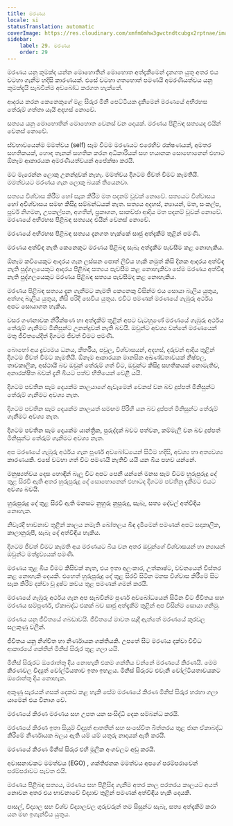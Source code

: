 ```yaml
---
title: මරණය
locale: si
statusTranslation: automatic
coverImage: https://res.cloudinary.com/xmfm6mhw3gwctndtcubgx2rptnae/image/upload/v1740337243/small_cover_educacion_fundamental_a051170f1c.webp
sidebar:
    label: 29. මරණය
    order: 29
---
```

මරණය යනු කුමක්ද යන්න මොහොතින් මොහොත අත්දැකීමෙන් දැනගත යුතු අතර එය වටහා ගැනීම හදිසි කාරණයක්. එසේ වටහා ගතහොත් පමණයි අමරණීයත්වය යනු කුමක්දැයි සැබවින්ම අවබෝධ කරගත හැක්කේ.

ආදරය කරන කෙනෙකුගේ මළ සිරුර මිනී පෙට්ටියක දැකීමෙන් මරණයේ අභිරහස තේරුම් ගත්තා යැයි අදහස් නොවේ.

සත්‍යය යනු මොහොතින් මොහොත වෙනස් වන දෙයක්. මරණය පිළිබඳ සත්‍යයද එයින් වෙනස් නොවේ.

ස්වභාවයෙන්ම මමත්වය (self) සෑම විටම මරණයට එරෙහිව රක්ෂණයක්, අමතර සහතිකයක්, හොඳ තැනක් සහතික කරන අධිකාරියක් සහ භයානක සොහොනෙන් එහාට ඕනෑම ආකාරයක අමරණීයත්වයක් අපේක්ෂා කරයි.

මට මැරෙන්න ලොකු උනන්දුවක් නැහැ. මමත්වය දිගටම ජීවත් වීමට කැමතියි. මමත්වයට මරණය ගැන ලොකු බයක් තියෙනවා.

සත්‍යය විශ්වාස කිරීම හෝ සැක කිරීම මත පදනම් වූවක් නොවේ. සත්‍යයට විශ්වාසය හෝ අවිශ්වාසය සමඟ කිසිදු සම්බන්ධයක් නැත. සත්‍යය අදහස්, න්‍යායන්, මත, සංකල්ප, පූර්ව නිගමන, උපකල්පන, අගතීන්, ප්‍රකාශන, සාකච්ඡා ආදිය මත පදනම් වූවක් නොවේ. මරණයේ අභිරහස පිළිබඳ සත්‍යයද එයින් වෙනස් නොවේ.

මරණයේ අභිරහස පිළිබඳ සත්‍යය දැනගත හැක්කේ සෘජු අත්දැකීම් තුළින් පමණි.

මරණය අත්විඳ නැති කෙනෙකුට මරණය පිළිබඳ සැබෑ අත්දැකීම පැවසීම කළ නොහැකිය.

ඕනෑම කවියෙකුට ආදරය ගැන ලස්සන පොත් ලිවිය හැකි නමුත් කිසි දිනක ආදරය අත්විඳ නැති පුද්ගලයෙකුට ආදරය පිළිබඳ සත්‍යය පැවසීම කළ නොහැකිවා සේම මරණය අත්විඳ නැති පුද්ගලයෙකුට මරණය පිළිබඳ සත්‍යය පැවසීමද කළ නොහැකිය.

මරණය පිළිබඳ සත්‍යය දැන ගැනීමට කැමති කෙනෙකු විසින්ම එය සොයා බැලිය යුතුය, අත්හදා බැලිය යුතුය, නිසි පරිදි සෙවිය යුතුය. එවිට පමණක් මරණයේ ගැඹුරු අර්ථය අපට සොයාගත හැකිය.

වසර ගණනාවක නිරීක්ෂණ හා අත්දැකීම් තුළින් අපට වැටහුණේ මරණයේ ගැඹුරු අර්ථය තේරුම් ගැනීමට මිනිසුන්ට උනන්දුවක් නැති බවයි. ඔවුන්ට අවශ්‍ය වන්නේ මරණයෙන් මතු ජීවිතයේදීත් දිගටම ජීවත් වීමට පමණි.

බොහෝ අය ද්‍රව්‍යමය ධනය, කීර්තිය, පවුල, විශ්වාසයන්, අදහස්, දරුවන් ආදිය තුළින් දිගටම ජීවත් වීමට කැමතියි. ඕනෑම ආකාරයක මානසික අඛණ්ඩතාවයක් නිෂ්ඵල, තාවකාලික, අස්ථායී බව ඔවුන් තේරුම් ගත් විට, ඔවුන්ට කිසිදු සහතිකයක් නොමැතිව, අනාරක්ෂිත බවක් දැනී බියට පත්ව භීතියෙන් වෙළී යයි.

දිගටම පවතින සෑම දෙයක්ම කාලයාගේ ඇවෑමෙන් වෙනස් වන බව දුප්පත් මිනිසුන්ට තේරුම් ගැනීමට අවශ්‍ය නැත.

දිගටම පවතින සෑම දෙයක්ම කාලයත් සමඟම පිරිහී යන බව දුප්පත් මිනිසුන්ට තේරුම් ගැනීමට අවශ්‍ය නැත.

දිගටම පවතින සෑම දෙයක්ම යාන්ත්‍රික, පුරුද්දක් බවට පත්වන, කම්මැලි වන බව දුප්පත් මිනිසුන්ට තේරුම් ගැනීමට අවශ්‍ය නැත.

අප මරණයේ ගැඹුරු අර්ථය ගැන පූර්ණ අවබෝධයෙන් සිටීම හදිසි, අවශ්‍ය හා අත්‍යවශ්‍ය කාරණයකි. එසේ වටහා ගත් විට පමණයි නැතිවී යයි යන බිය පහව යන්නේ.

මනුෂ්‍යත්වය දෙස හොඳින් බැලූ විට අපට පෙනී යන්නේ මනස සෑම විටම හුරුපුරුදු දේ තුළ සිරවී ඇති අතර හුරුපුරුදු දේ සොහොනෙන් එහාටද දිගටම පවතිනු දැකීමට එයට අවශ්‍ය බවයි.

හුරුපුරුදු දේ තුළ සිරවී ඇති මනසට නුහුරු නුපුරුදු, සැබෑ, සත්‍ය දේවල් අත්විඳිය නොහැක.

නිවැරදි භාවනාව තුළින් කාලය නමැති බෝතලය බිඳ දැමීමෙන් පමණක් අපට සදාකාලික, කාලානුරූපී, සැබෑ දේ අත්විඳිය හැකිය.

දිගටම ජීවත් වීමට කැමති අය මරණයට බිය වන අතර ඔවුන්ගේ විශ්වාසයන් හා න්‍යායන් ඔවුන්ට මත්ද්‍රව්‍යයක් පමණි.

මරණය තුළ බිය වීමට කිසිවක් නැත, එය ඉතා අලංකාර, උත්කෘෂ්ට, වචනයෙන් විස්තර කළ නොහැකි දෙයකි. එහෙත් හුරුපුරුදු දේ තුළ සිරවී සිටින මනස විශ්වාස කිරීමේ සිට සැක කිරීම දක්වා වූ දුෂ්ට කවය තුළ පමණක් ගමන් කරයි.

මරණයේ ගැඹුරු අර්ථය ගැන අප සැබවින්ම පූර්ණ අවබෝධයෙන් සිටින විට ජීවිතය සහ මරණය සම්පූර්ණ, ඒකාබද්ධ එකක් බව සෘජු අත්දැකීම් තුළින් අප විසින්ම සොයා ගනිමු.

මරණය යනු ජීවිතයේ ගබඩාවයි. ජීවිතයේ මාවත සෑදී ඇත්තේ මරණයේ කුරවල සලකුණු වලින්.

ජීවිතය යනු නිශ්චිත හා නිර්ණායක ශක්තියකි. උපතේ සිට මරණය දක්වා විවිධ ආකාරයේ ශක්තීන් මිනිස් සිරුර තුළ ගලා යයි.

මිනිස් සිරුරට ඔරොත්තු දිය නොහැකි එකම ශක්තිය වන්නේ මරණයේ කිරණයි. මෙම කිරණවල විද්‍යුත් වෝල්ටීයතාව ඉතා ඉහළය. මිනිස් සිරුරට එවැනි වෝල්ටීයතාවයකට ඔරොත්තු දිය නොහැක.

අකුණු සැරයක් ගසක් දෙකඩ කළ හැකි සේම මරණයේ කිරණ මිනිස් සිරුර හරහා ගලා යාමෙන් එය විනාශ වේ.

මරණයේ කිරණ මරණය සහ උපත යන සංසිද්ධි දෙක සම්බන්ධ කරයි.

මරණයේ කිරණ ඉතා සියුම් විද්‍යුත් ආතතීන් සහ සංසේචිත බිත්තරය තුළ ජාන ඒකාබද්ධ කිරීමේ නිර්ණායක බලය ඇති යම් යම් යතුරු නාදයක් ඇති කරයි.

මරණයේ කිරණ මිනිස් සිරුර එහි මූලික අංගවලට අඩු කරයි.

අවාසනාවකට මමත්වය (EGO) , ශක්තිජනක මමත්වය අපගේ පරම්පරාවෙන් පරම්පරාවට පැවත එයි.

මරණය පිළිබඳ සත්‍යය, මරණය සහ පිළිසිඳ ගැනීම අතර කාල පරතරය කාලයට අයත් නොවන අතර එය භාවනාවේ විද්‍යාව තුළින් පමණක් අත්විඳිය හැකි දෙයකි.

පාසල්, විද්‍යාල සහ විශ්ව විද්‍යාලවල ගුරුවරුන් තම සිසුන්ට සැබෑ, සත්‍ය අත්දැකීම් කරා යන මඟ ඉගැන්විය යුතුය.

